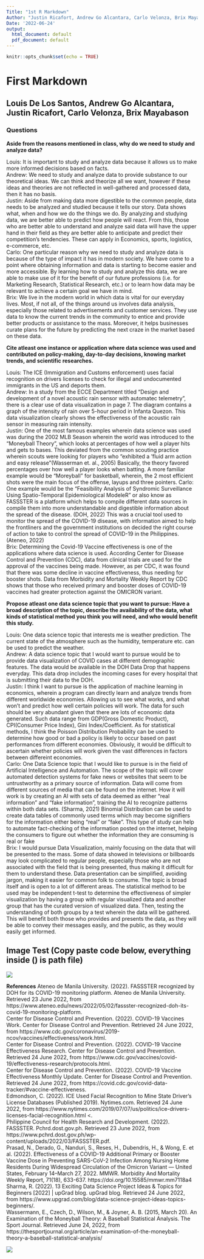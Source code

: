 ```yaml
---
Title: "1st R Markdown"
Author: "Justin Ricafort, Andrew Go Alcantara, Carlo Velonza, Brix Mayabason, Louis De los Santos"
Date: '2022-06-24'
output:
  html_document: default
  pdf_document: default
---
```


```r
knitr::opts_chunk$set(echo = TRUE)
```

# **First Markdown**
## Louis De Los Santos, Andrew Go Alcantara, Justin Ricafort, Carlo Velonza, Brix Mayabason

### Questions

**Aside from the reasons mentioned in class, why do we need to study and analyze data?**

Louis: It is important to study and analyze data because it allows us to make more informed decisions based on facts.<br />\newline
Andrew: We need to study and analyze data to provide substance to our theoretical ideas. 
We can think and theorize all we want, however if these ideas and theories are not reflected in well-gathered and processed data, then it has no basis.<br />\newline
Justin: Aside from making data more digestible to the common people, data needs to be analyzed and studied because it tells our story. Data shows what, when and how we do the things we do. By analyzing and studying data, we are better able to predict how people will react. From this, those who are better able to understand and analyze said data will have the upper hand in their field as they are better able to anticipate and predict their competition's tendencies. These can apply in Economics, sports, logistics, e-commerce, etc. <br />\newline 
Carlo: One particular reason why we need to study and analyze data is because of the type of impact it has in modern society. We have come to a point where obtaining information and data is starting to become easier and more accessible. By learning how to study and analyze this data, we are able to make use of it for the benefit of our future professions (i.e. for Marketing Research, Statistical Research, etc.) or to learn how data may be relevant to achieve a certain goal we have in mind.<br />\newline
Brix: We live in the modern world in which data is vital for our everyday lives. Most, if not all, of the things around us involves data analysis, especially those related to advertisements and customer services. They use data to know the current trends in the community to entice and provide better products or assistance to the mass. Moreover, it helps businesses curate plans for the future by predicting the next craze in the market based on these data. <br />\newline

**Cite atleast one instance or application where data science was used and contributed on policy-making, day-to-day decisions, knowing market trends, and scientific researches.**

Louis: The ICE (Immigration and Customs enforcement) uses facial recognition on drivers licenses to check for illegal and undocumented immigrants in the US and deports them.<br />\newline
Andrew: In a study from the ECCE Department titled "Design and development of a novel acoustic rain sensor with automatec telemetry", there is a clear use of data visualization in page 7. The diagram contains a graph of the intensity of rain over 5-hour period in Infanta Quezon. This data visualization clearly shows the effectiveness of the acoustic rain sensor in measuring rain intensity.<br />\newline
Justin: One of the most famous examples wherein data science was used was during the 2002 MLB Season wherein the world was introduced to the "Moneyball Theory", which looks at percentages of how well a player hits and gets to bases. This deviated from the common scouting practice wherein scouts were looking for players who "exhibited a 'fluid arm action and easy release”(Wasserman et. al., 2005) Basically, the theory favored percentages over how well a player looks when batting. A more familiar example would be "Moreyball" for basketball, wherein, the 2 most efficient shots were the main focus of the offense, layups and three pointers.\newline
Carlo: One example would be the “Feasibility Analysis of Syndromic Surveillance Using Spatio-Temporal Epidemiological ModeleR” or also know as FASSSTER is a platform which helps to compile different data sources in compile them into more understandable and digestible information about the spread of the disease. (DOH, 2022) This was a crucial tool used to monitor the spread of the COVID-19 disease, with information aimed to help the frontliners and the government institutions on decided the right course of action to take to control the spread of COVID-19 in the Philippines. (Ateneo, 2022) <br />\newline
Brix: Determining the Covid-19 Vaccine effectiveness is one of the applications where data science is used. According Center for Disease Control and Prevention (CDC), data from clinical trials are used for the approval of the vaccines being made. However, as per CDC, it was found that there was some decline in vaccine effectiveness, thus needing for booster shots. Data from Morbidity and Mortality Weekly Report by CDC shows that those who received primary and booster doses of COVID-19 vaccines had greater protection against the OMICRON variant. <br />\newline

**Propose atleast one data science topic that you want to pursue: Have a broad description of the topic, describe the availability of the data, what kinds of statistical method you think you will need, and who would benefit this study.**

Louis: One data science topic that interests me is weather prediction. The current state of the atmosphere such as the humidity, temperature etc. can be used to predict the weather.<br />\newline
Andrew: A data science topic that I would want to pursue would be to provide data visualization of COVID cases at different demographic features. The data would be available in the DOH Data Drop that happens everyday. This data drop includes the incoming cases for every hospital that is submitting their data to the DOH. <br />\newline
Justin: I think I want to pursue is the application of machine learning in economics, wherein a program can directly learn and analyze trends from different worldwide economies. Allowing us to see what works, and what won't and predict how well certain policies will work. The data for such should be very abundant given that there are lots of economic data generated. Such data range from GDP(Gross Domestic Product), CPI(Consumer Price Index), Gini Index/Coefficient. As for statistical methods, I think the Poisson Distribution Probability can be used to determine how good or bad a policy is likely to occur based on past performances from different economies. Obviously, it would be difficult to ascertain whether policies will work given the vast differences in factors between differeint economies.<br />\newline   
Carlo: One Data Science topic that I would like to pursue is in the field of Artificial Intelligence and Automation. The scope of the topic will cover automated detection systems for fake news or websites that seem to be untrustworthy as a primary source of information. Data will come from different sources of media that can be found on the internet. How it will work is by creating an AI with sets of data deemed as either “real information” and “fake information”, training the AI to recognize patterns within both data sets. (Sharma, 2021)  Binomial Distribution can be used to create data tables of commonly used terms which may become signifiers for the information either being “real” or “fake”. This type of study can help to automate fact-checking of the information posted on the internet, helping the consumers to figure out whether the information they are consuming is real or fake<br />\newline
Brix: I would pursue Data Visualization, mainly focusing on the data that will be presented to the mass. Some of data showed in televisions or billboards may look complicated to regular people, especially those who are not associated with the field that is being presented, thus making it difficult for them to understand these. Data presentation can be simplified, avoiding jargon, making it easier for common folk to consume. The topic is broad itself and is open to a lot of different areas. The statistical method to be used may be independent t-test to determine the effectiveness of simpler visualization by having a group with regular visualized data and another group that has the curated version of visualized data. Then, testing the understanding of both groups by a test wherein the data will be gathered. This will benefit both those who provides and presents the data, as they will be able to convey their messages easily, and the public, as they would easily get informed. <br />\newline

## Image Test (Copy paste code below, everything inside () is path file)
![](C:\Users\JusRics16\Downloads\AHHH.jpg)

**References** 
Ateneo de Manila University. (2022). FASSSTER recognized by DOH for its COVID-19 monitoring platform. Ateneo de Manila University. Retrieved 23 June 2022, from https://www.ateneo.edu/news/2022/05/02/fassster-recognized-doh-its-covid-19-monitoring-platform. <br />\newline
Center for Disease Control and Prevention. (2022). COVID-19 Vaccines Work. Center for Disease Control and Prevention. Retrieved 24 June 2022, from https://www.cdc.gov/coronavirus/2019-ncov/vaccines/effectiveness/work.html. <br />\newline
Center for Disease Control and Prevention. (2022). COVID-19 Vaccine Effectiveness Research. Center for Disease Control and Prevention. Retrieved 24 June 2022, from https://www.cdc.gov/vaccines/covid-19/effectiveness-research/protocols.html. <br />\newline
Center for Disease Control and Prevention. (2022). COVID-19 Vaccine Effectiveness Monthly Update. Center for Disease Control and Prevention. Retrieved 24 June 2022, from https://covid.cdc.gov/covid-data-tracker/#vaccine-effectiveness. <br />\newline
Edmondson, C. (2022). ICE Used Facial Recognition to Mine State Driver’s License Databases (Published 2019). Nytimes.com. Retrieved 24 June 2022, from https://www.nytimes.com/2019/07/07/us/politics/ice-drivers-licenses-facial-recognition.html <. <br />\newline
Philippine Council for Health Research and Development. (2022). FASSSTER. Pchrd.dost.gov.ph. Retrieved 23 June 2022, from https://www.pchrd.dost.gov.ph/wp-content/uploads/2022/03/FASSSTER.pdf. <br />\newline
Prasad, N., Derado, G., Nanduri, S., Reses, H., Dubendris, H., & Wong, E. et al. (2022). Effectiveness of a COVID-19 Additional Primary or Booster Vaccine Dose in Preventing SARS-CoV-2 Infection Among Nursing Home Residents During Widespread Circulation of the Omicron Variant — United States, February 14–March 27, 2022. MMWR. Morbidity And Mortality Weekly Report, 71(18), 633-637. https://doi.org/10.15585/mmwr.mm7118a4 <br />\newline
Sharma, R. (2022). 13 Exciting Data Science Project Ideas & Topics for Beginners [2022] | upGrad blog. upGrad blog. Retrieved 24 June 2022, from https://www.upgrad.com/blog/data-science-project-ideas-topics-beginners/. <br />\newline
Wassermann, E., Czech, D., Wilson, M., & Joyner, A. B. (2015, March 20). An Examination of the Moneyball Theory: A Baseball Statistical Analysis. The Sport Journal. Retrieved June 24, 2022, from https://thesportjournal.org/article/an-examination-of-the-moneyball-theory-a-baseball-statistical-analysis/<br />\newline


![](C:\Users\Brix\Desktop\ENGG 21\MARKDOWN PICS\Authors.png)

